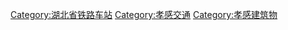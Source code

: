 [[Category:湖北省铁路车站|Category:湖北省铁路车站]]
[[Category:孝感交通|Category:孝感交通]]
[[Category:孝感建筑物|Category:孝感建筑物]]